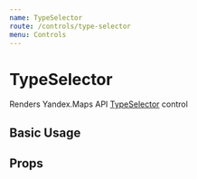 ```yaml
---
name: TypeSelector
route: /controls/type-selector
menu: Controls
---
```



# TypeSelector

Renders Yandex.Maps API [TypeSelector][control] control

## Basic Usage

<Playground>
  <YMaps>
    <Map
      defaultState={{
        center: [55.751574, 37.573856],
        zoom: 9,
        controls: [],
      }}
    >
      <TypeSelector options={{ float: 'right' }} />
    </Map>
  </YMaps>
</Playground>

## Props

<Props of={_TypeSelector} />

[control]:
  https://tech.yandex.com/maps/doc/jsapi/2.1/ref/reference/control.TypeSelector-docpage/
